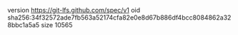 version https://git-lfs.github.com/spec/v1
oid sha256:34f32572ade7fb563a52174cfa82e0e8d67b886df4bcc8084862a328bbc1a5a5
size 10565
